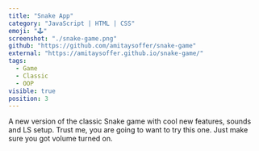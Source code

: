 ```yaml
---
title: "Snake App"
category: "JavaScript | HTML | CSS"
emoji: "🕹️"
screenshot: "./snake-game.png"
github: "https://github.com/amitaysoffer/snake-game"
external: "https://amitaysoffer.github.io/snake-game/"
tags:
  - Game
  - Classic
  - OOP
visible: true
position: 3
---
```


A new version of the classic Snake game with cool new features, sounds and LS setup. Trust me, you are going to want to try this one. Just make sure you got volume turned on.
